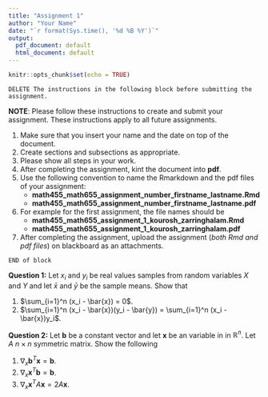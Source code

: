 ```yaml
---
title: "Assignment 1"
author: "Your Name"
date: "`r format(Sys.time(), '%d %B %Y')`"
output:
  pdf_document: default
  html_document: default
---
```


```r
knitr::opts_chunk$set(echo = TRUE)
```


```
DELETE The instructions in the following block before submitting the assignment.
```

**NOTE**: Please follow these instructions to create and submit your assignment. These instructions apply to all future assignments.

1. Make sure that you insert your name and the date on top of the document.
1. Create sections and subsections as appropriate.
1. Please show all steps in your work.
1. After completing the assignment, kint the document into **pdf**.
1. Use the following convention to name the Rmarkdown and the pdf files of your assignment: 
    - **math455_math655_assignment_number_firstname_lastname.Rmd**
    - **math455_math655_assignment_number_firstname_lastname.pdf**
1. For example for the first assignment, the file names should be
    - **math455_math655_assignment_1_kourosh_zarringhalam.Rmd**
    - **math455_math655_assignment_1_kourosh_zarringhalam.pdf**
1. After completing the assignment, upload the assignment (*both Rmd and pdf files*) on blackboard as an attachments.

```
END of block
```

**Question 1:** Let ${x_i}$ and ${y_i}$ be real values samples from random variables $X$ and $Y$ and let $\bar{x}$ and $\bar{y}$ be the sample means. Show that 

1. $\sum_{i=1}^n (x_i - \bar{x}) = 0$.
1. $\sum_{i=1}^n (x_i - \bar{x})(y_i - \bar{y}) = \sum_{i=1}^n (x_i - \bar{x})y_i$.


**Question 2:** Let $\mathbf{b}$ be a constant vector and let $\mathbf{x}$ be an variable in in $\mathbb{R}^n$. Let $A$ $n\times n$ symmetric matrix. Show the following

1. $\nabla_x \mathbf{b}^T \mathbf{x} = \mathbf{b}$.
1. $\nabla_x \mathbf{x}^T \mathbf{b}= \mathbf{b}$.
1. $\nabla_x \mathbf{x}^T A \mathbf{x} = 2 A \mathbf{x}$.

